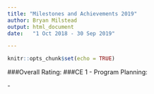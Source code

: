 ```yaml
---
title: "Milestones and Achievements 2019"
author:	Bryan Milstead
output: html_document
date:	"1 Oct 2018 - 30 Sep 2019"

---
```


```r
knitr::opts_chunk$set(echo = TRUE)
```

###Overall Rating: 
###CE 1 - Program Planning:

-<!--* Extra Stuff-->
